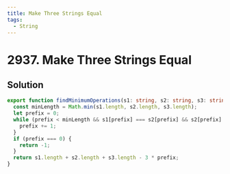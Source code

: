 ```yaml
---
title: Make Three Strings Equal
tags:
  - String
---
```


# 2937. Make Three Strings Equal

<Badges>
  <LevelBadge level="easy" />
  <TopicBadge name="String" slug="string" />
</Badges>

## Solution

```typescript filename="solution.ts" copy
export function findMinimumOperations(s1: string, s2: string, s3: string): number {
  const minLength = Math.min(s1.length, s2.length, s3.length);
  let prefix = 0;
  while (prefix < minLength && s1[prefix] === s2[prefix] && s2[prefix] === s3[prefix]) {
    prefix += 1;
  }
  if (prefix === 0) {
    return -1;
  }
  return s1.length + s2.length + s3.length - 3 * prefix;
}
```

<ProblemLink
  codingSite="leetcode"
  href="https://leetcode.com/problems/make-three-strings-equal"
  title="Make Three Strings Equal"
/>
